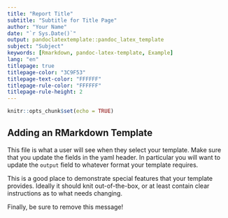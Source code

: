 ```yaml
---
title: "Report Title"
subtitle: "Subtitle for Title Page"
author: "Your Name"
date: "`r Sys.Date()`"
output: pandoclatextemplate::pandoc_latex_template
subject: "Subject"
keywords: [Rmarkdown, pandoc-latex-template, Example]
lang: "en"
titlepage: true
titlepage-color: "3C9F53"
titlepage-text-color: "FFFFFF"
titlepage-rule-color: "FFFFFF"
titlepage-rule-height: 2
---
```


```r
knitr::opts_chunk$set(echo = TRUE)
```

## Adding an RMarkdown Template

This file is what a user will see when they select your template. Make sure that you update the fields in the yaml header. In particular you will want to update the `output` field to whatever format your template requires.

This is a good place to demonstrate special features that your template provides. Ideally it should knit out-of-the-box, or at least contain clear instructions as to what needs changing.

Finally, be sure to remove this message!
